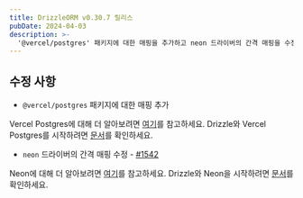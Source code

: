 ```yaml
---
title: DrizzleORM v0.30.7 릴리스
pubDate: 2024-04-03
description: >-
  '@vercel/postgres' 패키지에 대한 매핑을 추가하고 neon 드라이버의 간격 매핑을 수정했습니다.
---
```


## 수정 사항

- `@vercel/postgres` 패키지에 대한 매핑 추가

Vercel Postgres에 대해 더 알아보려면 [여기](https://vercel.com/docs/storage/vercel-postgres)를 참고하세요. Drizzle와 Vercel Postgres를 시작하려면 [문서](/docs/get-started-postgresql#vercel-postgres)를 확인하세요.

- `neon` 드라이버의 간격 매핑 수정 - [#1542](https://github.com/drizzle-team/drizzle-orm/issues/1542)

Neon에 대해 더 알아보려면 [여기](https://neon.tech/)를 참고하세요. Drizzle와 Neon을 시작하려면 [문서](/docs/get-started-postgresql#neon)를 확인하세요.


